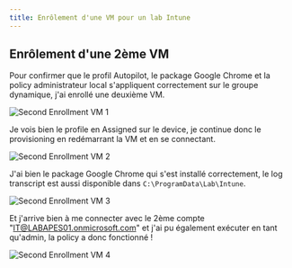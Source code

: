 ```yaml
---  
title: Enrôlement d'une VM pour un lab Intune
---
```

## Enrôlement d'une 2ème VM

Pour confirmer que le profil Autopilot, le package Google Chrome et la policy administrateur local s'appliquent correctement sur le groupe dynamique, j'ai enrollé une deuxième VM.

![Second Enrollment VM 1](/images/intune/intune-lab/enrollment-second-VM-lab-intune-1.png) 

Je vois bien le profile en Assigned sur le device, je continue donc le provisioning en redémarrant la VM et en se connectant.

![Second Enrollment VM 2](/images/intune/intune-lab/enrollment-second-VM-lab-intune-2.png) 

J'ai bien le package Google Chrome qui s'est installé correctement, le log transcript est aussi disponible dans `C:\ProgramData\Lab\Intune`.

![Second Enrollment VM 3](/images/intune/intune-lab/enrollment-second-VM-lab-intune-3.png) 

Et j'arrive bien à me connecter avec le 2ème compte "IT@LABAPES01.onmicrosoft.com" et j'ai pu également exécuter en tant qu'admin, la policy a donc fonctionné ! 

![Second Enrollment VM 4](/images/intune/intune-lab/enrollment-second-VM-lab-intune-4.png) 
